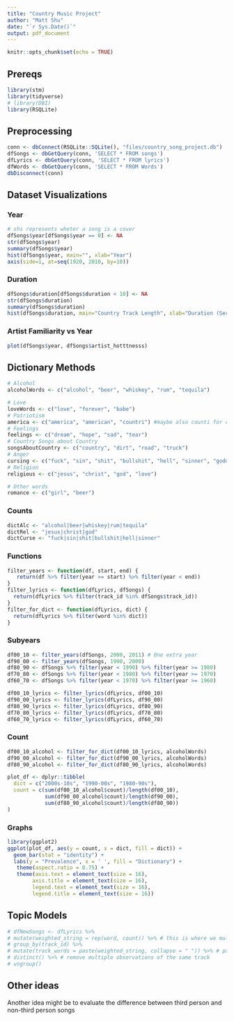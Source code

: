 ```yaml
---
title: "Country Music Project"
author: "Matt Shu"
date: "`r Sys.Date()`"
output: pdf_document
---
```


```r
knitr::opts_chunk$set(echo = TRUE)
```

## Prereqs

```r
library(stm)
library(tidyverse)
# library(DBI)
library(RSQLite)
```


## Preprocessing
```r
conn <- dbConnect(RSQLite::SQLite(), "files/country_song_project.db")
dfSongs <- dbGetQuery(conn, 'SELECT * FROM songs')
dfLyrics <- dbGetQuery(conn, 'SELECT * FROM lyrics')
dfWords <- dbGetQuery(conn, 'SELECT * FROM Words')
dbDisconnect(conn)
```

## Dataset Visualizations
### Year
```r
# shs represents wheter a song is a cover
dfSongs$year[dfSongs$year == 0] <- NA
str(dfSongs$year)
summary(dfSongs$year)
hist(dfSongs$year, main="", xlab="Year")
axis(side=1, at=seq(1920, 2010, by=10))
```
### Duration
```r
dfSongs$duration[dfSongs$duration < 10] <- NA
str(dfSongs$duration)
summary(dfSongs$duration)
hist(dfSongs$duration, main="Country Track Length", xlab="Duration (Seconds)")
```
### Artist Familiarity vs Year
```r
plot(dfSongs$year, dfSongs$artist_hotttnesss)
```

## Dictionary Methods
```r
# Alcohol
alcoholWords <- c("alcohol", "beer", "whiskey", "rum", "tequila")

# Love
loveWords <- c("love", "forever", "babe")
# Patriotism
america <- c("america", "american", "countri") #maybe also counti for county?
# Feelings
feelings <- c("dream", "hope", "sad", "tear")
# Country Songs about Country
songsAboutCountry <- c("country", "dirt", "road", "truck")
# Anger
cursing <- c("fuck", "sin", "shit", "bullshit", "hell", "sinner", "goddamn", "ass")
# Religion
religious <- c("jesus", "christ", "god", "love")

# Other words
romance <- c("girl", "beer")
```
### Counts
```r
dictAlc <- "alcohol|beer|whiskey|rum|tequila"
dictRel <- "jesus|christ|god"
dictCurse <- "fuck|sin|shit|bullshit|hell|sinner"
```
### Functions
```r
filter_years <- function(df, start, end) {
   return(df %>% filter(year >= start) %>% filter(year < end))
}
filter_lyrics <- function(dfLyrics, dfSongs) {
  return(dfLyrics %>% filter(track_id %in% dfSongs$track_id))
}
filter_for_dict <- function(dfLyrics, dict) {
  return(dfLyrics %>% filter(word %in% dict))
}
```

### Subyears
```r
df00_10 <- filter_years(dfSongs, 2000, 2011) # One extra year
df90_00 <- filter_years(dfSongs, 1990, 2000)
df80_90 <- dfSongs %>% filter(year < 1990) %>% filter(year >= 1980)
df70_80 <- dfSongs %>% filter(year < 1980) %>% filter(year >= 1970)
df60_70 <- dfSongs %>% filter(year < 1970) %>% filter(year >= 1960)

df00_10_lyrics <- filter_lyrics(dfLyrics, df00_10)
df90_00_lyrics <- filter_lyrics(dfLyrics, df90_00)
df80_90_lyrics <- filter_lyrics(dfLyrics, df80_90)
df70_80_lyrics <- filter_lyrics(dfLyrics, df70_80)
df60_70_lyrics <- filter_lyrics(dfLyrics, df60_70)
```
### Count
```r
df00_10_alcohol <- filter_for_dict(df00_10_lyrics, alcoholWords)
df90_00_alcohol <- filter_for_dict(df90_00_lyrics, alcoholWords)
df80_90_alcohol <- filter_for_dict(df80_90_lyrics, alcoholWords)

plot_df <- dplyr::tibble(
  dict = c("2000s-10s", "1990-00s", "1980-90s"),
  count = c(sum(df00_10_alcohol$count)/length(df00_10),
            sum(df90_00_alcohol$count)/length(df90_00),
            sum(df80_90_alcohol$count)/length(df80_90))
)
```

### Graphs
```r
library(ggplot2)
ggplot(plot_df, aes(y = count, x = dict, fill = dict)) +
  geom_bar(stat = "identity") +
  labs(y = "Prevalence", x = ' ', fill = "Dictionary") +
   theme(aspect.ratio = 0.75) +
   theme(axis.text = element_text(size = 16),
        axis.title = element_text(size = 16),
        legend.text = element_text(size = 16),
        legend.title = element_text(size = 16))
```

## Topic Models
```r
# dfNewSongs <- dfLyrics %>%
# mutate(weighted_string = rep(word, count)) %>% # this is where we multiply the words by their counts to create a weighted string
# group_by(track_id) %>%
# mutate(track_words = paste(weighted_string, collapse = " ")) %>% # paste each track's strings together
# distinct() %>% # remove multiple observations of the same track
# ungroup()
```

## Other ideas
Another idea might be to evaluate the difference between third person and non-third person songs
